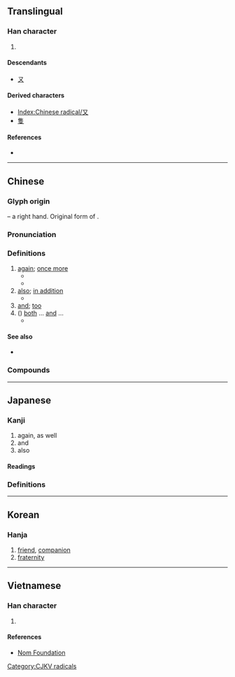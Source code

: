 {{also|ヌ|ﾇ|ㄡ|攵|文|𠬠}}
{{character info/new}}
==Translingual==
{{stroke order|strokes=2}}
{{stroke order|type=animate}}

===Han character===
{{Han char|rn=29|rad=又|as=00|sn=2|four=17400|canj=NK|ids=⿻㇇乀}}

# {{mul-kangxi radical-def}}

====Descendants====
* [[ㄡ]]

====Derived characters====
* [[Index:Chinese radical/又]]
* [[隻]]

====References====
* {{Han ref|kx=0164.430|dkj=03115|dj=0374.140|hdz=10390.010|uh=53C8|ud=21448|bh=A453|bd=42067}}

----

==Chinese==
{{zh-forms}}

===Glyph origin===
{{Han etyl}}
{{liushu|p}} – a right hand. Original form of {{och-l|右|right}}.

===Pronunciation===
{{zh-pron
|m=yòu
|c=jau6
|h=pfs=yu
|md=êu
|mn=iū
|w=3hhieu
|mc=y
|oc=y
|ma=y
|cat=con,adv
}}

===Definitions===
{{zh-hanzi}}

# [[again]]; [[once more]]
#* {{zh-x|又 下雨 了！|It's raining '''again'''!}}
#* {{zh-x|想 了 又 想|to think and think; to deeply think about}}
# [[also]]; [[in addition]]
#* {{zh-x|神 就 造 出 大 魚 和 水 中 所 滋生 各樣 有 生命 的 動物，各 從 其 類。又 造 出 各樣 飛鳥，各 從 其 類。神 看 著[着]{zhuó} 是 好{hǎo} 的。|And God created great whales, and every living creature that moveth, which the waters brought forth abundantly, after their kind, and every winged fowl after his kind: and God saw that it was good.|ref=[http://wordproject.org/multi/bi_en_cn_py.htm Genesis 1:21]}}
# [[and]]; [[too]]
# ({{lang|zh|又……又……}}) [[both]] ... [[and]] ...
#* {{zh-x|我 又 餓 又 渴。|I am hungry and thirsty.}}

====See also====
* {{sense|again}} {{zh-l|再}}

===Compounds===
{{zh-der|又好笑，又好氣|可又來|又是|又作馮婦|又說又笑|卻又|又要|又氣又急|又及|又驚又喜|又名|又當別論|又弱一個|又讀|又早|又急又氣|欲言又止|玄之又玄|日新又新|一又|三又|又且|又作別論|又生一秦|又紅又專|又道是|復又|損之又損}}

{{zh-cat|Beginning}}

----

==Japanese==

===Kanji===
{{ja-kanji|grade=7|rs=又00}}

# again, as well
# and
# also

====Readings====
{{ja-readings
|goon=う
|kanon=ゆう<いう
|kun=また-
}}

===Definitions===
{{ja-kanjitab|また|yomi=k}}
{{ja-see|また}}

----

==Korean==

===Hanja===
{{ko-hanja|hangeul=우|rv=u|mr=u}}

# [[friend]], [[companion]]
# [[fraternity]]

----

==Vietnamese==

===Han character===
{{vi-hantu|[[hựu]], [[lại]]|rs=又00}}

# {{defn|lang=vi|sort=又00}}

====References====
* [http://nomfoundation.org/common/nom_details.php?codepoint=53c8 Nom Foundation]

[[Category:CJKV radicals]]